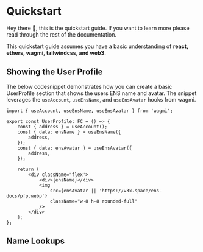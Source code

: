 # Quickstart

Hey there 👋, this is the quickstart guide. If you want to learn more please read through the rest of the documentation.

This quickstart guide assumes you have a basic understanding of **react, ethers, wagmi, tailwindcss, and web3**.

## Showing the User Profile

The below codesnippet demonstrates how you can create a basic UserProfile section that shows the users ENS name and avatar.
The snippet leverages the `useAccount`, `useEnsName`, and `useEnsAvatar` hooks from wagmi.

```tsx focus=1,4:9
import { useAccount, useEnsName, useEnsAvatar } from 'wagmi';

export const UserProfile: FC = () => {
    const { address } = useAccount();
    const { data: ensName } = useEnsName({
        address,
    });
    const { data: ensAvatar } = useEnsAvatar({
        address,
    });

    return (
        <div className="flex">
            <div>{ensName}</div>
            <img
                src={ensAvatar || 'https://v3x.space/ens-docs/pfp.webp'}
                className="w-8 h-8 rounded-full"
            />
        </div>
    );
};
```

## Name Lookups

```ts

````
